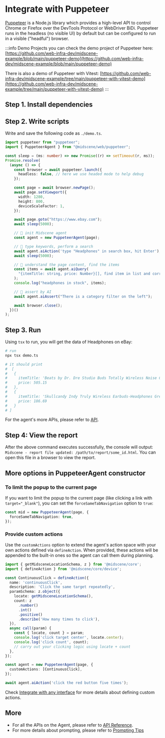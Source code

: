 
# Integrate with Puppeteer


[Puppeteer](https://pptr.dev/) is a Node.js library which provides a high-level API to control Chrome or Firefox over the DevTools Protocol or WebDriver BiDi. Puppeteer runs in the headless (no visible UI) by default but can be configured to run in a visible ("headful") browser.

:::info Demo Projects
you can check the demo project of Puppeteer here: [https://github.com/web-infra-dev/midscene-example/blob/main/puppeteer-demo](https://github.com/web-infra-dev/midscene-example/blob/main/puppeteer-demo)

There is also a demo of Puppeteer with Vitest: [https://github.com/web-infra-dev/midscene-example/tree/main/puppeteer-with-vitest-demo](https://github.com/web-infra-dev/midscene-example/tree/main/puppeteer-with-vitest-demo)
:::

<SetupEnv />

## Step 1. Install dependencies

<PackageManagerTabs command="install @midscene/web puppeteer tsx --save-dev" />

## Step 2. Write scripts

Write and save the following code as `./demo.ts`.

```typescript title="./demo.ts"
import puppeteer from "puppeteer";
import { PuppeteerAgent } from "@midscene/web/puppeteer";

const sleep = (ms: number) => new Promise((r) => setTimeout(r, ms));
Promise.resolve(
  (async () => {
    const browser = await puppeteer.launch({
      headless: false, // here we use headed mode to help debug
    });

    const page = await browser.newPage();
    await page.setViewport({
      width: 1280,
      height: 800,
      deviceScaleFactor: 1,
    });

    await page.goto("https://www.ebay.com");
    await sleep(5000);

    // 👀 init Midscene agent
    const agent = new PuppeteerAgent(page);

    // 👀 type keywords, perform a search
    await agent.aiAction('type "Headphones" in search box, hit Enter');
    await sleep(5000);

    // 👀 understand the page content, find the items
    const items = await agent.aiQuery(
      "{itemTitle: string, price: Number}[], find item in list and corresponding price"
    );
    console.log("headphones in stock", items);

    // 👀 assert by AI
    await agent.aiAssert("There is a category filter on the left");

    await browser.close();
  })()
);
```


## Step 3. Run

Using `tsx` to run, you will get the data of Headphones on eBay:

```bash
# run
npx tsx demo.ts

# it should print 
#  [
#   {
#     itemTitle: 'Beats by Dr. Dre Studio Buds Totally Wireless Noise Cancelling In Ear + OPEN BOX',
#     price: 505.15
#   },
#   {
#     itemTitle: 'Skullcandy Indy Truly Wireless Earbuds-Headphones Green Mint',
#     price: 186.69
#   }
# ]
```

For the agent's more APIs, please refer to [API](./api.mdx).

## Step 4: View the report

After the above command executes successfully, the console will output: `Midscene - report file updated: /path/to/report/some_id.html`. You can open this file in a browser to view the report.

## More options in PuppeteerAgent constructor

### To limit the popup to the current page

If you want to limit the popup to the current page (like clicking a link with `target="_blank"`), you can set the `forceSameTabNavigation` option to `true`:

```typescript
const mid = new PuppeteerAgent(page, {
  forceSameTabNavigation: true,
});
```

### Provide custom actions

Use the `customActions` option to extend the agent's action space with your own actions defined via `defineAction`. When provided, these actions will be appended to the built-in ones so the agent can call them during planning.

```typescript
import { getMidsceneLocationSchema, z } from '@midscene/core';
import { defineAction } from '@midscene/core/device';

const ContinuousClick = defineAction({
  name: 'continuousClick',
  description: 'Click the same target repeatedly',
  paramSchema: z.object({
    locate: getMidsceneLocationSchema(),
    count: z
      .number()
      .int()
      .positive()
      .describe('How many times to click'),
  }),
  async call(param) {
    const { locate, count } = param;
    console.log('click target center', locate.center);
    console.log('click count', count);
    // carry out your clicking logic using locate + count
  },
});

const agent = new PuppeteerAgent(page, {
  customActions: [ContinuousClick],
});

await agent.aiAction('click the red button five times');
```

Check [Integrate with any interface](./integrate-with-any-interface#define-a-custom-action) for more details about defining custom actions.

## More

* For all the APIs on the Agent, please refer to [API Reference](./api.mdx).
* For more details about prompting, please refer to [Prompting Tips](./prompting-tips)

